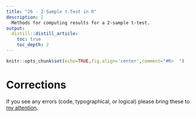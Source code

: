 ```yaml
---
title: "26 - 2-Sample t-Test in R"
description: |
  Methods for computing results for a 2-sample t-test.
output:
  distill::distill_article:
    toc: true
    toc_depth: 2
---
```


```r
knitr::opts_chunk$set(echo=TRUE,fig.align='center',comment="#R>  ")
```






# Corrections {.appendix}
If you see any errors (code, typographical, or logical) please bring these to [my attention](mailto:dogle@northland.edu).
